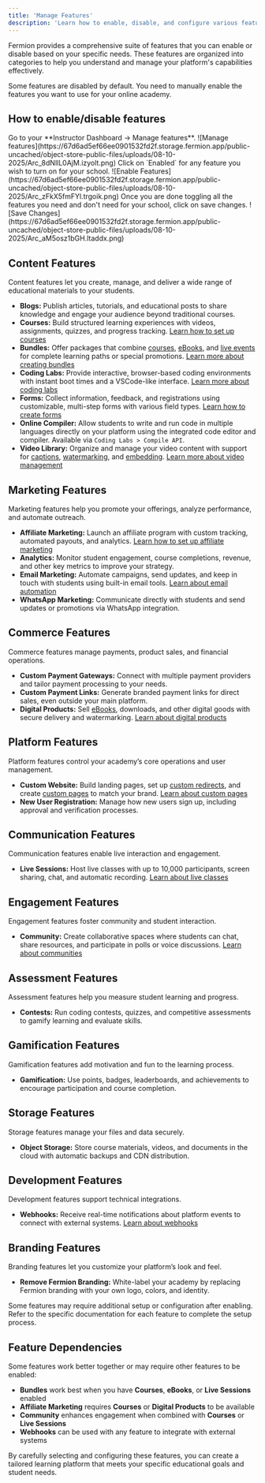 ```yaml
---
title: 'Manage Features'
description: 'Learn how to enable, disable, and configure various features available to instructors on the platform.'
---
```


Fermion provides a comprehensive suite of features that you can enable or disable based on your specific needs. These features are organized into categories to help you understand and manage your platform's capabilities effectively.

<Info>
Some features are disabled by default. You need to manually enable the features you want to use for your online academy.
</Info>

## How to enable/disable features
<Steps>
    <Step title="Navigate to Manage features">
    Go to your **Instructor Dashboard → Manage features**.
    ![Manage features](https://67d6ad5ef66ee0901532fd2f.storage.fermion.app/public-uncached/object-store-public-files/uploads/08-10-2025/Arc_8dNllL0AjM.izyolt.png)
    </Step>
    <Step title="Enable features">
    Click on `Enabled` for any feature you wish to turn on for your school.
    ![Enable Features](https://67d6ad5ef66ee0901532fd2f.storage.fermion.app/public-uncached/object-store-public-files/uploads/08-10-2025/Arc_zFkX5fmFYl.trgoik.png)
    </Step>
    <Step title="Save changes">
    Once you are done toggling all the features you need and don't need for your school, click on save changes.
    ![Save Changes](https://67d6ad5ef66ee0901532fd2f.storage.fermion.app/public-uncached/object-store-public-files/uploads/08-10-2025/Arc_aM5osz1bGH.ltaddx.png)
    </Step>

</Steps>

## Content Features

Content features let you create, manage, and deliver a wide range of educational materials to your students.

- **Blogs:** Publish articles, tutorials, and educational posts to share knowledge and engage your audience beyond traditional courses.
- **Courses:** Build structured learning experiences with videos, assignments, quizzes, and progress tracking. [Learn how to set up courses](/setting-up-course/prerequisites)
- **Bundles:** Offer packages that combine [courses](/setting-up-course/prerequisites), [eBooks](/ebooks/introduction), and [live events](/live-classes/what-are-live-classes) for complete learning paths or special promotions. [Learn more about creating bundles](/setting-up-course/bundle)
- **Coding Labs:** Provide interactive, browser-based coding environments with instant boot times and a VSCode-like interface. [Learn more about coding labs](/creating-coding-labs/what-are-coding-labs)
- **Forms:** Collect information, feedback, and registrations using customizable, multi-step forms with various field types. [Learn how to create forms](/forms/introduction)
- **Online Compiler:** Allow students to write and run code in multiple languages directly on your platform using the integrated code editor and compiler. Available via `Coding Labs > Compile API`.
- **Video Library:** Organize and manage your video content with support for [captions](/recorded-videos/captions), [watermarking](/recorded-videos/video-watermarking), and [embedding](/recorded-videos/embed-video). [Learn more about video management](/recorded-videos/introduction)

## Marketing Features

Marketing features help you promote your offerings, analyze performance, and automate outreach.

- **Affiliate Marketing:** Launch an affiliate program with custom tracking, automated payouts, and analytics. [Learn how to set up affiliate marketing](/marketing-tools/affiliate-marketing)
- **Analytics:** Monitor student engagement, course completions, revenue, and other key metrics to improve your strategy.
- **Email Marketing:** Automate campaigns, send updates, and keep in touch with students using built-in email tools. [Learn about email automation](/marketing-tools/email-automation)
- **WhatsApp Marketing:** Communicate directly with students and send updates or promotions via WhatsApp integration.

## Commerce Features

Commerce features manage payments, product sales, and financial operations.

- **Custom Payment Gateways:** Connect with multiple payment providers and tailor payment processing to your needs.
- **Custom Payment Links:** Generate branded payment links for direct sales, even outside your main platform.
- **Digital Products:** Sell [eBooks](/ebooks/introduction), downloads, and other digital goods with secure delivery and watermarking. [Learn about digital products](/ebooks/introduction)

## Platform Features

Platform features control your academy’s core operations and user management.

- **Custom Website:** Build landing pages, set up [custom redirects](/custom-landing-pages/custom-redirects), and create [custom pages](/custom-landing-pages/introduction) to match your brand. [Learn about custom pages](/custom-landing-pages/introduction)
- **New User Registration:** Manage how new users sign up, including approval and verification processes.

## Communication Features

Communication features enable live interaction and engagement.

- **Live Sessions:** Host live classes with up to 10,000 participants, screen sharing, chat, and automatic recording. [Learn about live classes](/live-classes/what-are-live-classes)

## Engagement Features

Engagement features foster community and student interaction.

- **Community:** Create collaborative spaces where students can chat, share resources, and participate in polls or voice discussions. [Learn about communities](/community/what-are-communities)

## Assessment Features

Assessment features help you measure student learning and progress.

- **Contests:** Run coding contests, quizzes, and competitive assessments to gamify learning and evaluate skills.

## Gamification Features

Gamification features add motivation and fun to the learning process.

- **Gamification:** Use points, badges, leaderboards, and achievements to encourage participation and course completion.

## Storage Features

Storage features manage your files and data securely.

- **Object Storage:** Store course materials, videos, and documents in the cloud with automatic backups and CDN distribution.

## Development Features

Development features support technical integrations.

- **Webhooks:** Receive real-time notifications about platform events to connect with external systems. [Learn about webhooks](/webhooks/what-is-webhook)

## Branding Features

Branding features let you customize your platform’s look and feel.

- **Remove Fermion Branding:** White-label your academy by replacing Fermion branding with your own logo, colors, and identity.

<Warning>
Some features may require additional setup or configuration after enabling. Refer to the specific documentation for each feature to complete the setup process.
</Warning>

## Feature Dependencies

Some features work better together or may require other features to be enabled:

- **Bundles** work best when you have **Courses**, **eBooks**, or **Live Sessions** enabled
- **Affiliate Marketing** requires **Courses** or **Digital Products** to be available
- **Community** enhances engagement when combined with **Courses** or **Live Sessions**
- **Webhooks** can be used with any feature to integrate with external systems

By carefully selecting and configuring these features, you can create a tailored learning platform that meets your specific educational goals and student needs.